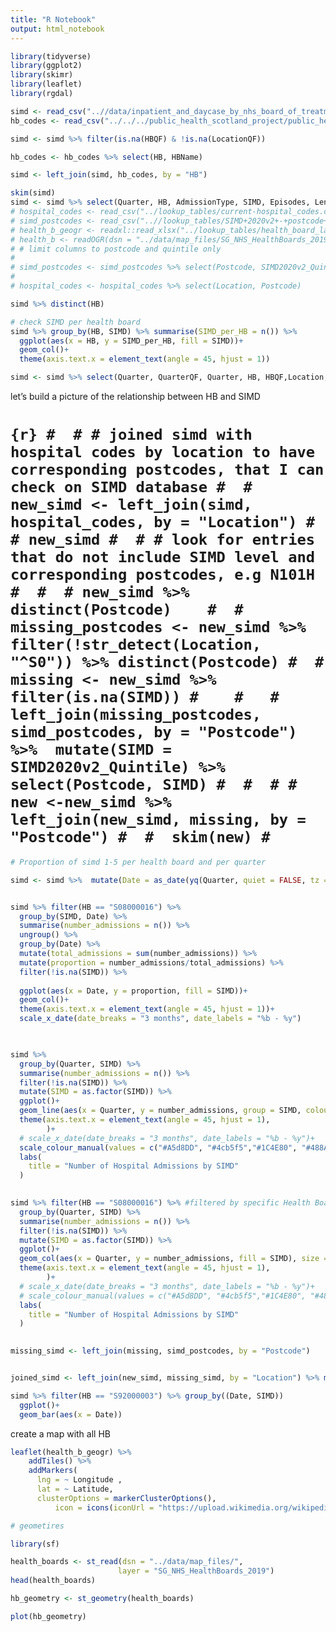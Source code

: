 ```yaml
---
title: "R Notebook"
output: html_notebook
---
```


```r
library(tidyverse)
library(ggplot2)
library(skimr)
library(leaflet)
library(rgdal)

simd <- read_csv("..//data/inpatient_and_daycase_by_nhs_board_of_treatment_and_simd.csv")
hb_codes <- read_csv("../../../public_health_scotland_project/public_health_scotland_project/raw_data/lookup_tables/health-board_codes-_main.csv") 

simd <- simd %>% filter(is.na(HBQF) & !is.na(LocationQF))

hb_codes <- hb_codes %>% select(HB, HBName)

simd <- left_join(simd, hb_codes, by = "HB") 

skim(simd)
simd <- simd %>% select(Quarter, HB, AdmissionType, SIMD, Episodes, LengthOfEpisode,AverageLengthOfEpisode, Stays, LengthOfStay, AverageLengthOfStay )
# hospital_codes <- read_csv("../lookup_tables/current-hospital_codes.csv")
# simd_postcodes <- read_csv("..//lookup_tables/SIMD+2020v2+-+postcode+lookup%232.csv")
# health_b_geogr <- readxl::read_xlsx("../lookup_tables/health_board_lat_lon.csv.xlsx")
# health_b <- readOGR(dsn = "../data/map_files/SG_NHS_HealthBoards_2019.shp",  layer = "SG_NHS_HealthBoards_2019")
# # limit columns to postcode and quintile only
# 
# simd_postcodes <- simd_postcodes %>% select(Postcode, SIMD2020v2_Quintile) %>% mutate(SIMD = SIMD2020v2_Quintile)
#   
# hospital_codes <- hospital_codes %>% select(Location, Postcode)
```

```r
simd %>% distinct(HB)
```

```r
# check SIMD per health board
simd %>% group_by(HB, SIMD) %>% summarise(SIMD_per_HB = n()) %>% 
  ggplot(aes(x = HB, y = SIMD_per_HB, fill = SIMD))+
  geom_col()+
  theme(axis.text.x = element_text(angle = 45, hjust = 1))


```
```r
simd <- simd %>% select(Quarter, QuarterQF, Quarter, HB, HBQF,Location, LocationQF, AdmissionType, AdmissionTypeQF,SIMDQF, SIMD )
```




let's build a picture of the relationship between HB and SIMD

# ```{r}
# 
# # joined simd with hospital codes by location to have corresponding postcodes, that I can check on SIMD database
# 
# new_simd <- left_join(simd, hospital_codes, by = "Location")
# 
# new_simd
# 
# # look for entries that do not include SIMD level and corresponding postcodes, e.g N101H
# 
# 
# new_simd %>% distinct(Postcode)	
# 
# missing_postcodes <- new_simd %>% filter(!str_detect(Location, "^S0")) %>% distinct(Postcode)
# 
# missing <- new_simd %>% filter(is.na(SIMD))
#   
#   # left_join(missing_postcodes, simd_postcodes, by = "Postcode") %>%  mutate(SIMD = SIMD2020v2_Quintile) %>%  select(Postcode, SIMD)
# 
# 
# # new <-new_simd %>% left_join(new_simd, missing, by = "Postcode")
# 
#  skim(new)
# ```

```r
# Proportion of simd 1-5 per health board and per quarter

simd <- simd %>%  mutate(Date = as_date(yq(Quarter, quiet = FALSE, tz = NULL)))


simd %>% filter(HB == "S08000016") %>% 
  group_by(SIMD, Date) %>% 
  summarise(number_admissions = n()) %>% 
  ungroup() %>% 
  group_by(Date) %>% 
  mutate(total_admissions = sum(number_admissions)) %>% 
  mutate(proportion = number_admissions/total_admissions) %>% 
  filter(!is.na(SIMD)) %>% 
  
  ggplot(aes(x = Date, y = proportion, fill = SIMD))+
  geom_col()+
  theme(axis.text.x = element_text(angle = 45, hjust = 1))+
  scale_x_date(date_breaks = "3 months", date_labels = "%b - %y")

  
```
```r
simd %>% 
  group_by(Quarter, SIMD) %>% 
  summarise(number_admissions = n()) %>% 
  filter(!is.na(SIMD)) %>% 
  mutate(SIMD = as.factor(SIMD)) %>% 
  ggplot()+
  geom_line(aes(x = Quarter, y = number_admissions, group = SIMD, colour = SIMD), size = 1)+
  theme(axis.text.x = element_text(angle = 45, hjust = 1),
        )+
  # scale_x_date(date_breaks = "3 months", date_labels = "%b - %y")+
  scale_colour_manual(values = c("#A5d8DD", "#4cb5f5","#1C4E80", "#488A99", "#1F3F49" ))+
  labs(
    title = "Number of Hospital Admissions by SIMD" 
  )
  
```


```r

simd %>% filter(HB == "S08000016") %>% #filtered by specific Health Board
  group_by(Quarter, SIMD) %>% 
  summarise(number_admissions = n()) %>% 
  filter(!is.na(SIMD)) %>% 
  mutate(SIMD = as.factor(SIMD)) %>% 
  ggplot()+
  geom_col(aes(x = Quarter, y = number_admissions, fill = SIMD), size = 1)+
  theme(axis.text.x = element_text(angle = 45, hjust = 1),
        )+
  # scale_x_date(date_breaks = "3 months", date_labels = "%b - %y")+
  # scale_colour_manual(values = c("#A5d8DD", "#4cb5f5","#1C4E80", "#488A99", "#1F3F49" ))+
  labs(
    title = "Number of Hospital Admissions by SIMD" 
  )
  

```

```r
missing_simd <- left_join(missing, simd_postcodes, by = "Postcode") 


joined_simd <- left_join(new_simd, missing_simd, by = "Location") %>% mutate (SIMD = if_else(is.na(SIMD.x), SIMD.y, SIMD.x))


```

```r
simd %>% filter(HB == "S92000003") %>% group_by((Date, SIMD))
  ggplot()+
  geom_bar(aes(x = Date))
```


create a map with all HB


```r
leaflet(health_b_geogr) %>% 
    addTiles() %>% 
    addMarkers(
      lng = ~ Longitude , 
      lat = ~ Latitude, 
      clusterOptions = markerClusterOptions(),
          icon = icons(iconUrl = "https://upload.wikimedia.org/wikipedia/en/thumb/0/0e/NHS_Scotland_logo.svg/251px-NHS_Scotland_logo.svg.png?20211005185941",iconWidth = 30, iconHeight = 30), label = ~ HBName)
```


```r

# geometires

library(sf)

health_boards <- st_read(dsn = "../data/map_files/",
                        layer = "SG_NHS_HealthBoards_2019")
head(health_boards)

hb_geometry <- st_geometry(health_boards)

plot(hb_geometry)

```


